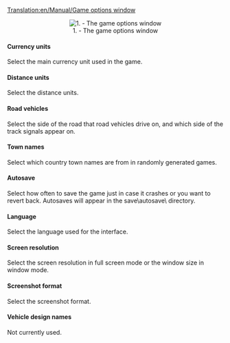 [[Translation:en/Manual/Game options window]]
<center>[[File:en/Manual html m495be634.png|center|frame|1. - The game options window]]</center>

====Currency units====
Select the main currency unit used in the game.

====Distance units====
Select the distance units.

====Road vehicles====
Select the side of the road that road vehicles drive on, and which side of the track signals appear on.

====Town names====
Select which country town names are from in randomly generated games.

====Autosave====
Select how often to save the game just in case it crashes or you want to revert back. Autosaves will appear in the save\autosave\ directory.

====Language====
Select the language used for the interface.

====Screen resolution====
Select the screen resolution in full screen mode or the window size in window mode.

====Screenshot format====
Select the screenshot format.

====Vehicle design names====
Not currently used.